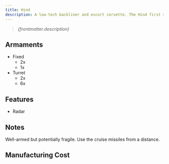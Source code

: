 ```yaml
---
title: Hind
description: A low-tech backliner and escort corvette. The Hind first saw life as a mercenary vessel of Pang Tai design, the patent of which would later be bought out by the Homeguard Foundries and converted into the Hind. The heavy spinal artillery and cruise missile systems allow it to pick off larger targets at range, while self-loading machineguns give it superb point defense capacity.
---
```


> *{frontmatter.description}*

## Armaments

* Fixed
    * 2x <ShipWeapon weaponID="BaseWeaponTurretLancer" />
    * 1x <ShipWeapon weaponID="BaseWeaponTurretBattlemortar" />
* Turret
    * 2x <ShipWeapon weaponID="BaseWeaponTurretGargoyle" />
    * 6x <ShipWeapon weaponID="WeaponTurretPDT" />

## Features

* Radar

## Notes

Well-armed but potentially fragile. Use the cruise missiles from a distance.

## Manufacturing Cost

<ShipManufacturingCost shipName={frontmatter.title} />
